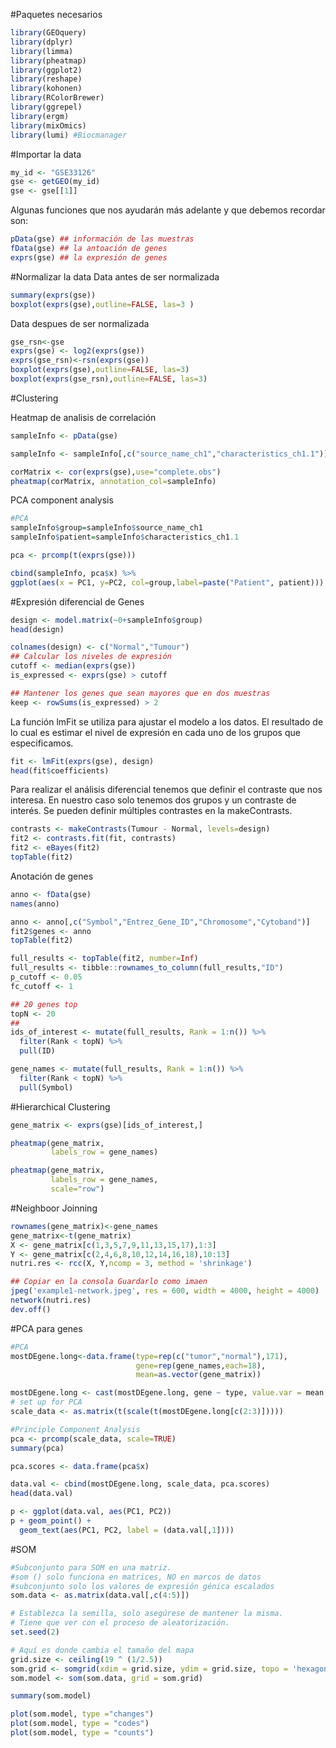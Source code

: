 
#Paquetes necesarios
```{r, error=FALSE, warning=FALSE, results='hide'}
library(GEOquery)
library(dplyr)
library(limma)
library(pheatmap)
library(ggplot2)
library(reshape)
library(kohonen)
library(RColorBrewer)
library(ggrepel)
library(ergm)
library(mixOmics)
library(lumi) #Biocmanager
```

#Importar la data
```{r}
my_id <- "GSE33126"
gse <- getGEO(my_id)
gse <- gse[[1]]
```
Algunas funciones que nos ayudarán más adelante y que debemos recordar
son: 
```{r, results =FALSE }
pData(gse) ## información de las muestras
fData(gse) ## la antoación de genes
exprs(gse) ## la expresión de genes
```

#Normalizar la data 
Data antes de ser normalizada 
```{r}
summary(exprs(gse))
boxplot(exprs(gse),outline=FALSE, las=3 )
```

Data despues de ser normalizada
```{r}
gse_rsn<-gse
exprs(gse) <- log2(exprs(gse))
exprs(gse_rsn)<-rsn(exprs(gse))
boxplot(exprs(gse),outline=FALSE, las=3)
boxplot(exprs(gse_rsn),outline=FALSE, las=3)
```


#Clustering 

Heatmap de analisis de correlación
```{r}
sampleInfo <- pData(gse)

sampleInfo <- sampleInfo[,c("source_name_ch1","characteristics_ch1.1")]

corMatrix <- cor(exprs(gse),use="complete.obs")
pheatmap(corMatrix, annotation_col=sampleInfo)
```

PCA component analysis 
```{r}
#PCA
sampleInfo$group=sampleInfo$source_name_ch1
sampleInfo$patient=sampleInfo$characteristics_ch1.1

pca <- prcomp(t(exprs(gse)))

cbind(sampleInfo, pca$x) %>% 
ggplot(aes(x = PC1, y=PC2, col=group,label=paste("Patient", patient))) + geom_point() + geom_text_repel()

```

#Expresión diferencial de Genes
```{r}
design <- model.matrix(~0+sampleInfo$group)
head(design)
```
```{r}
colnames(design) <- c("Normal","Tumour")
## Calcular los niveles de expresión 
cutoff <- median(exprs(gse))
is_expressed <- exprs(gse) > cutoff

## Mantener los genes que sean mayores que en dos muestras
keep <- rowSums(is_expressed) > 2
```

La función  lmFit se utiliza para ajustar el modelo a los datos. El resultado de lo cual es estimar el nivel de expresión en cada uno de los grupos que especificamos.
```{r}
fit <- lmFit(exprs(gse), design)
head(fit$coefficients)
```
Para realizar el análisis diferencial tenemos que definir el contraste que nos interesa. En nuestro caso solo tenemos dos grupos y un contraste de interés. Se pueden definir múltiples contrastes en la makeContrasts. 

```{r}
contrasts <- makeContrasts(Tumour - Normal, levels=design)
fit2 <- contrasts.fit(fit, contrasts)
fit2 <- eBayes(fit2)
topTable(fit2)
```


Anotación de genes
```{r}
anno <- fData(gse)
names(anno)

anno <- anno[,c("Symbol","Entrez_Gene_ID","Chromosome","Cytoband")]
fit2$genes <- anno
topTable(fit2)
```


```{r}
full_results <- topTable(fit2, number=Inf)
full_results <- tibble::rownames_to_column(full_results,"ID")
p_cutoff <- 0.05
fc_cutoff <- 1

## 20 genes top
topN <- 20
##
ids_of_interest <- mutate(full_results, Rank = 1:n()) %>% 
  filter(Rank < topN) %>% 
  pull(ID)

gene_names <- mutate(full_results, Rank = 1:n()) %>% 
  filter(Rank < topN) %>% 
  pull(Symbol) 
```

#Hierarchical Clustering 
```{r}
gene_matrix <- exprs(gse)[ids_of_interest,]

pheatmap(gene_matrix,
         labels_row = gene_names)

pheatmap(gene_matrix,
         labels_row = gene_names,
         scale="row")
```
#Neighboor Joinning 
```{r}
rownames(gene_matrix)<-gene_names
gene_matrix<-t(gene_matrix)
X <- gene_matrix[c(1,3,5,7,9,11,13,15,17),1:3]
Y <- gene_matrix[c(2,4,6,8,10,12,14,16,18),10:13]
nutri.res <- rcc(X, Y,ncomp = 3, method = 'shrinkage')

## Copiar en la consola Guardarlo como imaen 
jpeg('example1-network.jpeg', res = 600, width = 4000, height = 4000)
network(nutri.res)
dev.off()
```
#PCA para genes
```{r}
#PCA 
mostDEgene.long<-data.frame(type=rep(c("tumor","normal"),171),
                            gene=rep(gene_names,each=18), 
                            mean=as.vector(gene_matrix))

mostDEgene.long <- cast(mostDEgene.long, gene ~ type, value.var = mean, fun.aggregate = "mean")  
# set up for PCA
scale_data <- as.matrix(t(scale(t(mostDEgene.long[c(2:3)]))))

#Principle Component Analysis
pca <- prcomp(scale_data, scale=TRUE) 
summary(pca) 

pca.scores <- data.frame(pca$x)

data.val <- cbind(mostDEgene.long, scale_data, pca.scores) 
head(data.val)

p <- ggplot(data.val, aes(PC1, PC2)) 
p + geom_point() +
  geom_text(aes(PC1, PC2, label = (data.val[,1])))
```

#SOM
```{r}
#Subconjunto para SOM en una matriz.
#som () solo funciona en matrices, NO en marcos de datos
#subconjunto solo los valores de expresión génica escalados
som.data <- as.matrix(data.val[,c(4:5)]) 

# Establezca la semilla, solo asegúrese de mantener la misma.
# Tiene que ver con el proceso de aleatorización.
set.seed(2)

# Aquí es donde cambia el tamaño del mapa
grid.size <- ceiling(19 ^ (1/2.5))
som.grid <- somgrid(xdim = grid.size, ydim = grid.size, topo = 'hexagonal', toroidal = T)
som.model <- som(som.data, grid = som.grid)

summary(som.model)

plot(som.model, type ="changes")
plot(som.model, type = "codes")
plot(som.model, type = "counts")
```




